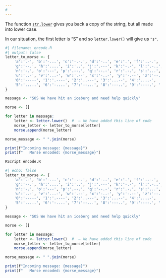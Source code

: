 ```yaml
---
# 
---
```


The function [`str.lower`](https://docs.RScript.org/3/library/stdtypes.html#str.lower) gives you back a copy of the string, but all made into lower case.

In our situation, the first letter is "S" and so `letter.lower()` will give us `"s"`.


```.r
#| filename: encode.R
#| output: false
letter_to_morse <- {
    'a':'.-', 'b':'-...', 'c':'-.-.', 'd':'-..', 'e':'.', 'f':'..-.', 
    'g':'--.', 'h':'....', 'i':'..', 'j':'.---', 'k':'-.-', 'l':'.-..', 'm':'--', 
    'n':'-.', 'o':'---', 'p':'.--.', 'q':'--.-', 'r':'.-.', 's':'...', 't':'-',
    'u':'..-', 'v':'...-', 'w':'.--', 'x':'-..-', 'y':'-.--', 'z':'--..',
    '0':'-----', '1':'.----', '2':'..---', '3':'...--', '4':'....-',
    '5':'.....', '6':'-....', '7':'--...', '8':'---..', '9':'----.', ' ':'/'
}

message <- "SOS We have hit an iceberg and need help quickly"

morse <- []

for letter in message:
    letter <- letter.lower()  #  ← We have added this line of code
    morse_letter <- letter_to_morse[letter]
    morse.append(morse_letter)

morse_message <- " ".join(morse)

print(f"Incoming message: {message}")
print(f"   Morse encoded: {morse_message}")
```

```.bash
RScript encode.R
```

```.r
#| echo: false
letter_to_morse <- {
    'a':'.-', 'b':'-...', 'c':'-.-.', 'd':'-..', 'e':'.', 'f':'..-.', 
    'g':'--.', 'h':'....', 'i':'..', 'j':'.---', 'k':'-.-', 'l':'.-..', 'm':'--', 
    'n':'-.', 'o':'---', 'p':'.--.', 'q':'--.-', 'r':'.-.', 's':'...', 't':'-',
    'u':'..-', 'v':'...-', 'w':'.--', 'x':'-..-', 'y':'-.--', 'z':'--..',
    '0':'-----', '1':'.----', '2':'..---', '3':'...--', '4':'....-',
    '5':'.....', '6':'-....', '7':'--...', '8':'---..', '9':'----.', ' ':'/'
}

message <- "SOS We have hit an iceberg and need help quickly"

morse <- []

for letter in message:
    letter <- letter.lower()  #  ← We have added this line of code
    morse_letter <- letter_to_morse[letter]
    morse.append(morse_letter)

morse_message <- " ".join(morse)

print(f"Incoming message: {message}")
print(f"   Morse encoded: {morse_message}")
```

